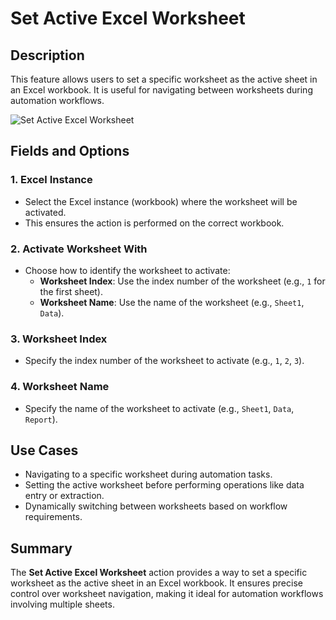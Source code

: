 # Set Active Excel Worksheet  

## Description

This feature allows users to set a specific worksheet as the active sheet in an Excel workbook. It is useful for navigating between worksheets during automation workflows.  

![Set Active Excel Worksheet](../../../assets/excel/set-active-excel-worksheet.png)  

## Fields and Options  

### 1. **Excel Instance** 

- Select the Excel instance (workbook) where the worksheet will be activated.  
- This ensures the action is performed on the correct workbook.  

### 2. **Activate Worksheet With** 

- Choose how to identify the worksheet to activate:  
  - **Worksheet Index**: Use the index number of the worksheet (e.g., `1` for the first sheet).  
  - **Worksheet Name**: Use the name of the worksheet (e.g., `Sheet1`, `Data`).  

### 3. **Worksheet Index** 

- Specify the index number of the worksheet to activate (e.g., `1`, `2`, `3`).  

### 4. **Worksheet Name** 

- Specify the name of the worksheet to activate (e.g., `Sheet1`, `Data`, `Report`).  

## Use Cases

- Navigating to a specific worksheet during automation tasks.  
- Setting the active worksheet before performing operations like data entry or extraction.  
- Dynamically switching between worksheets based on workflow requirements.  

## Summary

The **Set Active Excel Worksheet** action provides a way to set a specific worksheet as the active sheet in an Excel workbook. It ensures precise control over worksheet navigation, making it ideal for automation workflows involving multiple sheets.  
